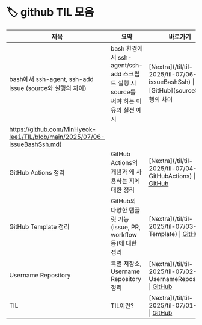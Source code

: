 # 🏷️ github TIL 모음

| 제목 | 요약 | 바로가기 |
|------|------|----------|
| bash에서 ssh-agent, ssh-add issue (source와 실행의 차이) | bash 환경에서 ssh-agent/ssh-add 스크립트 실행 시 source를 써야 하는 이유와 실전 예시 | [Nextra](/til/til- 2025/til-07/06-issueBashSsh) \| [GitHub](source와 실행의 차이
https://github.com/MinHyeok-lee1/TIL/blob/main/2025/07/06-issueBashSsh.md) |
| GitHub Actions 정리 | GitHub Actions의 개념과 왜 사용하는 지에 대한 정리 | [Nextra](/til/til- 2025/til-07/04-GitHubActions) \| [GitHub](https://github.com/MinHyeok-lee1/TIL/blob/main/2025/07/04-GitHubActions.md) |
| GitHub Template 정리 | GitHub의 다양한 템플릿 기능(issue, PR, workflow 등)에 대한 정리 | [Nextra](/til/til- 2025/til-07/03-Template) \| [GitHub](https://github.com/MinHyeok-lee1/TIL/blob/main/2025/07/03-Template.md) |
| Username Repository | 특별 저장소, Username Repository 정리 | [Nextra](/til/til- 2025/til-07/02-UsernameRepository) \| [GitHub](https://github.com/MinHyeok-lee1/TIL/blob/main/2025/07/02-UsernameRepository.md) |
| TIL | TIL이란? | [Nextra](/til/til- 2025/til-07/01-TIL) \| [GitHub](https://github.com/MinHyeok-lee1/TIL/blob/main/2025/07/01-TIL.md) |
